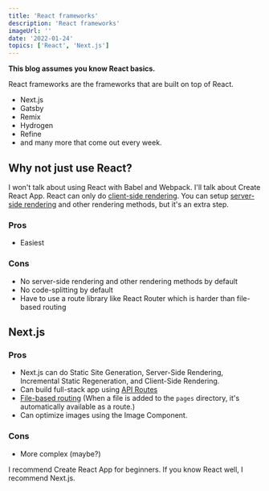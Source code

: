 ```yaml
---
title: 'React frameworks'
description: 'React frameworks'
imageUrl: ''
date: '2022-01-24'
topics: ['React', 'Next.js']
---
```


**This blog assumes you know React basics.**

React frameworks are the frameworks that are built on top of React.

- Next.js
- Gatsby
- Remix
- Hydrogen
- Refine
- and many more that come out every week.

## Why not just use React?

I won't talk about using React with Babel and Webpack. I'll talk about Create React App. React can only do [client-side rendering](https://developers.google.com/web/updates/2019/02/rendering-on-the-web#csr). You can setup [server-side rendering](https://developers.google.com/web/updates/2019/02/rendering-on-the-web#server-rendering) and other rendering methods, but it's an extra step.

### Pros

- Easiest

### Cons

- No server-side rendering and other rendering methods by default
- No code-splitting by default
- Have to use a route library like React Router which is harder than file-based routing

## Next.js

### Pros

- Next.js can do Static Site Generation, Server-Side Rendering, Incremental Static Regeneration, and Client-Side Rendering.
- Can build full-stack app using [API Routes](https://nextjs.org/docs/api-routes/introduction)
- [File-based routing](https://nextjs.org/docs/routing/introduction) (When a file is added to the `pages` directory, it's automatically available as a route.)
- Can optimize images using the Image Component.

### Cons

- More complex (maybe?)

I recommend Create React App for beginners. If you know React well, I recommend Next.js.
